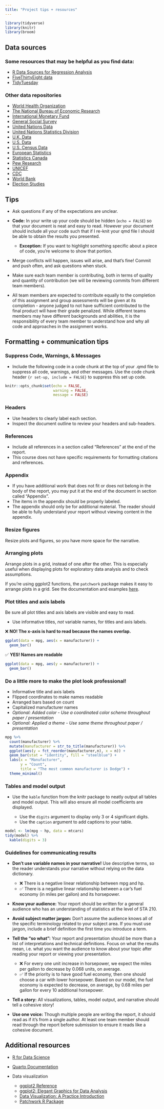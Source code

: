```yaml
---
title: "Project tips + resources"
---
```


```r
library(tidyverse)
library(knitr)
library(broom)
```

## Data sources

### Some resources that may be helpful as you find data:

-   [R Data Sources for Regression Analysis](https://rfun.library.duke.edu/blog/data-sources-for-regression-analysis/)
-   [FiveThirtyEight data](https://data.fivethirtyeight.com/)
-   [TidyTuesday](https://github.com/rfordatascience/tidytuesday)

### Other data repositories

-   [World Health Organization](https://www.who.int/gho/database/en/)
-   [The National Bureau of Economic Research](https://data.nber.org/data/)
-   [International Monetary Fund](https://data.imf.org/?sk=388DFA60-1D26-4ADE-B505-A05A558D9A42&sId=1479329328660)
-   [General Social Survey](http://gss.norc.org/)
-   [United Nations Data](http://data.un.org/)
-   [United Nations Statistics Division](https://unstats.un.org/home/)
-   [U.K. Data](https://data.gov.uk/)
-   [U.S. Data](https://www.data.gov/)
-   [U.S. Census Data](https://www.census.gov/data.html)
-   [European Statistics](https://ec.europa.eu/eurostat/)
-   [Statistics Canada](https://www.statcan.gc.ca/eng/start)
-   [Pew Research](https://www.pewresearch.org/download-datasets/)
-   [UNICEF](https://data.unicef.org/)
-   [CDC](https://www.cdc.gov/datastatistics/index.html)
-   [World Bank](https://datacatalog.worldbank.org/)
-   [Election Studies](https://electionstudies.org//)

## Tips

-   Ask questions if any of the expectations are unclear.

-   **Code:** In your write up your code should be hidden (`echo = FALSE`) so that your document is neat and easy to read.
    However your document should include all your code such that if I re-knit your qmd file I should be able to obtain the results you presented.

    -   **Exception:** If you want to highlight something specific about a piece of code, you're welcome to show that portion.

-   Merge conflicts will happen, issues will arise, and that's fine!
    Commit and push often, and ask questions when stuck.

-   Make sure each team member is contributing, both in terms of quality and quantity of contribution (we will be reviewing commits from different team members).

-   All team members are expected to contribute equally to the completion of this assignment and group assessments will be given at its completion - anyone judged to not have sufficient contributed to the final product will have their grade penalized.
    While different teams members may have different backgrounds and abilities, it is the responsibility of every team member to understand how and why all code and approaches in the assignment works.

## Formatting + communication tips

### Suppress Code, Warnings, & Messages

-   Include the following code in a code chunk at the top of your .qmd file to suppress all code, warnings, and other messages. Use the code chunk header `{r set-up, include = FALSE}` to suppress this set up code.

``` r
knitr::opts_chunk$set(echo = FALSE,
                      warning = FALSE, 
                      message = FALSE)
```

### Headers

-   Use headers to clearly label each section.
-   Inspect the document outline to review your headers and sub-headers.

### References

-   Include all references in a section called "References" at the end of the report.
-   This course does not have specific requirements for formatting citations and references.

### Appendix

-   If you have additional work that does not fit or does not belong in the body of the report, you may put it at the end of the document in section called "Appendix".
-   The items in the appendix should be properly labeled.
-   The appendix should only be for additional material. The reader should be able to fully understand your report without viewing content in the appendix.

### Resize figures

Resize plots and figures, so you have more space for the narrative.

### Arranging plots

Arrange plots in a grid, instead of one after the other.
This is especially useful when displaying plots for exploratory data analysis and to check assumptions.

If you're using ggplot2 functions, the `patchwork` package makes it easy to arrange plots in a grid.
See the documentation and examples [here](https://patchwork.data-imaginist.com/).

### Plot titles and axis labels

Be sure all plot titles and axis labels are visible and easy to read.

-   Use informative titles, *not* variable names, for titles and axis labels.

❌ **NO! The x-axis is hard to read because the names overlap.**

```r
ggplot(data = mpg, aes(x = manufacturer)) +
  geom_bar()
```

✅ **YES! Names are readable**

```r
ggplot(data = mpg, aes(y = manufacturer)) +
  geom_bar()
```

### Do a little more to make the plot look professional!

-   Informative title and axis labels
-   Flipped coordinates to make names readable
-   Arranged bars based on count
-   Capitalized manufacturer names
-   *Optional: Added color - Use a coordinated color scheme throughout paper / presentation*
-   *Optional: Applied a theme - Use same theme throughout paper / presentation*

```r
mpg %>%
  count(manufacturer) %>%
  mutate(manufacturer = str_to_title(manufacturer)) %>%
  ggplot(aes(y = fct_reorder(manufacturer,n), x = n)) +
  geom_bar(stat = "identity", fill = "steelblue") +
  labs(x = "Manufacturer", 
       y = "Count", 
       title = "The most common manufacturer is Dodge") +
  theme_minimal() 
```

### Tables and model output

-   Use the `kable` function from the knitr package to neatly output all tables and model output.
    This will also ensure all model coefficients are displayed.

    -   Use the `digits` argument to display only 3 or 4 significant digits.
    -   Use the `caption` argument to add captions to your table.

```r
model <- lm(mpg ~ hp, data = mtcars)
tidy(model) %>%
  kable(digits = 3)
```

### Guidelines for communicating results

-   **Don't use variable names in your narrative!** Use descriptive terms, so the reader understands your narrative without relying on the data dictionary.

    -   ❌ There is a negative linear relationship between mpg and hp.
    -   ✅ There is a negative linear relationship between a car's fuel economy (in miles per gallon) and its horsepower.

-   **Know your audience:** Your report should be written for a general audience who has an understanding of statistics at the level of STA 210.

-   **Avoid subject matter jargon:** Don't assume the audience knows all of the specific terminology related to your subject area.
    If you must use jargon, include a brief definition the first time you introduce a term.

-   **Tell the "so what":** Your report and presentation should be more than a list of interpretations and technical definitions.
    Focus on what the results mean, i.e. what you want the audience to know about your topic after reading your report or viewing your presentation.

    -   ❌ For every one unit increase in horsepower, we expect the miles per gallon to decrease by 0.068 units, on average.
    -   ✅ If the priority is to have good fuel economy, then one should choose a car with lower horsepower. Based on our model, the fuel economy is expected to decrease, on average, by 0.68 miles per gallon for every 10 additional horsepower.

-   **Tell a story:** All visualizations, tables, model output, and narrative should tell a cohesive story!

-   **Use one voice:** Though multiple people are writing the report, it should read as if it's from a single author.
    At least one team member should read through the report before submission to ensure it reads like a cohesive document.

## Additional resources

-   [R for Data Science](https://r4ds.had.co.nz/)

-   [Quarto Documentation](https://quarto.org/)

-   Data visualization

    -   [ggplot2 Reference](https://ggplot2.tidyverse.org/reference/index.html)
    -   [ggplot2: Elegant Graphics for Data Analysis](https://ggplot2-book.org/)
    -   [Data Visualization: A Practice Introduction](https://socviz.co/index.html)
    -   [Patchwork R Package](https://patchwork.data-imaginist.com/index.html)
